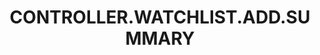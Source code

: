 ---
title: 'CONTROLLER.WATCHLIST.ADD.SUMMARY'
openapi: '/en/api-reference/openapi-en.json GET /watchlist/{chain}/{walletAddress}'
---